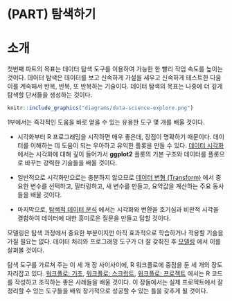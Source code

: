 # (PART) 탐색하기 {-}

# 소개 {#explore-intro}

첫번째 파트의 목표는 데이터 탐색 도구를 이용하여 가능한 한 빨리 작업 속도를 
높이는 것이다. 데이터 탐색은 데이터를 보고 신속하게 가설을 세우고 신속하게 
테스트한 다음 이를 계속해서 반복, 반복, 또 반복하는 기술이다. 
데이터 탐색의 목표는 나중에 더 깊게 탐색할 단서들을 생성하는 것이다.

```r
knitr::include_graphics("diagrams/data-science-explore.png")
```


1부에서는 즉각적인 도움을 바로 얻을 수 있는 유용한 도구 몇 개를 배울 것이다.

* 시각화부터 R 프로그래밍을 시작하면 매우 좋은데, 장점이 명확하기 때문이다. 
데이터를 이해하는 데 도움이 되는 우아하고 유익한 플롯을 만들 수 있다. 
[데이터 시각화](#data-visualization) 에서는 시각화에 대해 깊이 들어가서 
**ggplot2** 플롯의 기본 구조와 데이터를 플롯으로 바꾸는 강력한 기술들을 배울 
것이다.

* 일반적으로 시각화만으로는 충분하지 않으므로 
[데이터 변형 (Transform)](#transform) 에서 중요한 변수를 선택하고, 필터링하고, 
새 변수를 만들고, 요약값을 계산하는 주요 동사들을 배울 것이다.

* 마지막으로, [탐색적 데이터 분석](#exploratory-data-analysis) 에서는 시각화와 
변환을 호기심과 비판적 시각을 결합하여 데이터에 대한 흥미로운 질문을 만들고 답할 
것이다.

모델링은 탐색 과정에서 중요한 부분이지만 아직 효과적으로 학습하거나 적용할 
기술을 가질 필요는 없다. 데이터 처리와 프로그래밍 도구가 더 잘 갖춰진 후 
[모델링](#model-intro) 에서 이를 살펴볼 것이다.

탐색 도구를 가르쳐 주는 이 세 개 장 사이사이에, R 워크플로에 중점을 둔 세 개의 
장도 자리잡고 있다. [워크플로: 기초](#workflow-basic), 
[워크플로: 스크립트](#workflow-scripts), [워크플로: 프로젝트](#workflow-projects) 
에서는 R 코드를 작성하고 조직하는 좋은 사례들을 배울 것이다. 
이 장들에서는 실제 프로젝트에서 잘 정리할 수 있는 도구들을 배워 장기적으로 
성공할 수 있는 틀을 갖추게 될 것이다.
